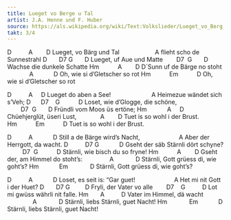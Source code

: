 ```yaml
---
title: Lueget vo Berge u Tal
artist: J.A. Henne und F. Huber
source: https://als.wikipedia.org/wiki/Text:Volkslieder/Lueget_vo_Berg_und_Tal
takt: 3/4
---
```


D          A        D
Lueget, vo Bärg und Tal
                    A
flieht scho de Sunnestrahl
D       D7 G       D
Lueget, uf Aue und Matte
       D7  G       D
Wachse die dunkele Schatte
Hm           A        D
D´Sunn uf de Bärge no stoht
             A            D
Oh, wie si d'Gletscher so rot
Hm           Em           D
Oh, wie si d'Gletscher so rot

D          A     D
Lueget do aben a See!
                       A
Heimezue wändet sich s’Veh;
D      D7    G           D
Loset, wie d'Glogge, die schöne,
        D7  G       D
Fründli vom Moos üs ertöne;
Hm            A     D
Chüehjerglüt, üseri Lust,
             A        D
Tuet is so wohl i der Brust.
Hm           Em           D
Tuet is so wohl i der Brust.

D          A            D
Still a de Bärge wird's Nacht,
                      A
Aber der Herrgott, da wacht.
D          D7 G            D
Gseht der säb Stärnli dört schyne?
         D7  G           D
Stärnli, wie bisch du so fryne!
Hm           A        D
Gseht der, am Himmel do stoht's:
               A             D
Stärnli, Gott grüess di, wie goht's?
Hm            Em             D
Stärnli, Gott grüess di, wie goht's?

D          A            D
Loset, es seit is: "Gar guet!
                      A
Het mi nit Gott i der Huet?
D       D7 G         D
Fryli, der Vater vo alle
       D7    G          D
Lot mi gwüss währli nit falle.
Hm       A          D
Vater im Himmel, dä wacht
               A             D
Stärnli, liebs Stärnli, guet Nacht! 
Hm             Em            D
Stärnli, liebs Stärnli, guet Nacht! 
